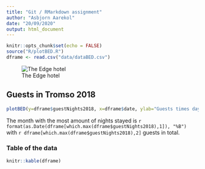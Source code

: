 ```yaml
---
title: "Git / RMarkdown assignment"
author: "Asbjorn Aarekol"
date: "20/09/2020"
output: html_document
---
```


```r
knitr::opts_chunk$set(echo = FALSE)
source("R/plotBED.R")
dframe <- read.csv("data/dataBED.csv")
```
![The Edge hotel](./picture/tromso_by_night.png)


## Guests in Tromso 2018
```r
plotBED(y=dframe$guestNights2018, x=dframe$date, ylab="Guests times days stayed", xlab="Month")
```

The month with the most amount of nights stayed is `r format(as.Date(dframe[which.max(dframe$guestNights2018),1]), "%B")` with `r dframe[which.max(dframe$guestNights2018),2]` guests in total.

### Table of the data
```r
knitr::kable(dframe)
```
